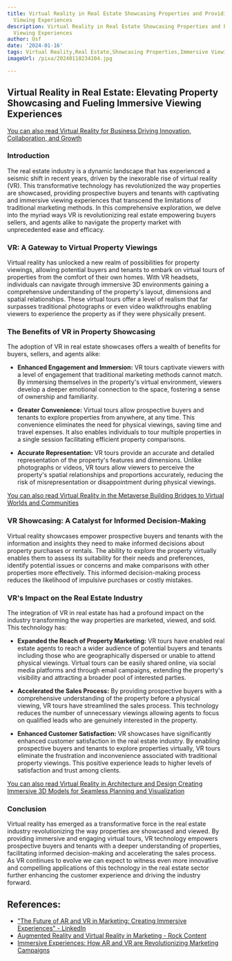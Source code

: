 ```yaml
---
title: Virtual Reality in Real Estate Showcasing Properties and Providing Immersive
  Viewing Experiences
description: Virtual Reality in Real Estate Showcasing Properties and Providing Immersive
  Viewing Experiences
author: Usf
date: '2024-01-16'
tags: Virtual Reality,Real Estate,Showcasing Properties,Immersive Viewing Experiences
imageUrl: /pixa/20240118234104.jpg

---
```

## Virtual Reality in Real Estate: Elevating Property Showcasing and Fueling Immersive Viewing Experiences

[You can also read Virtual Reality for Business Driving Innovation, Collaboration, and Growth](Virtual%20Reality%20for%20Business%20Driving%20Innovation%2C%20Collaboration%2C%20and%20Growth)


### Introduction

The real estate  industry  is a dynamic landscape that has experienced a seismic shift in  recent years, driven by  the inexorable rise of virtual reality  (VR). This  transformative  technology has revolutionized  the way properties are showcased, providing prospective buyers and tenants with captivating and immersive viewing experiences that transcend the limitations of traditional marketing methods.  In this comprehensive exploration, we  delve into the myriad ways VR is revolutionizing real estate empowering buyers sellers, and agents alike to navigate the property market  with unprecedented  ease and efficacy.

###  VR: A Gateway to Virtual Property Viewings

Virtual reality has unlocked a new realm of possibilities for property viewings,  allowing potential buyers and  tenants to embark on virtual tours of properties from  the comfort of their own homes. With  VR headsets, individuals can navigate through immersive  3D environments gaining a comprehensive understanding of the property's layout, dimensions and spatial relationships. These virtual tours offer a level of realism that  far surpasses traditional photographs or even video walkthroughs enabling viewers to experience the property  as if they were physically present.

### The Benefits of VR in Property Showcasing

The adoption  of VR in real estate showcases offers  a wealth  of benefits for  buyers, sellers, and agents alike:

* **Enhanced  Engagement and Immersion:**  VR tours captivate viewers with a level of engagement that traditional marketing methods cannot match. By immersing themselves in the  property's virtual environment, viewers develop a  deeper emotional connection to the space, fostering a sense of ownership and familiarity.

* **Greater Convenience:** Virtual  tours allow prospective buyers  and tenants to explore properties from anywhere, at any time.  This convenience eliminates the need for physical viewings, saving time and travel expenses. It also enables individuals to tour multiple properties in a single session facilitating efficient property comparisons.

* **Accurate Representation:** VR tours provide an accurate and detailed representation of the property's features and  dimensions. Unlike photographs or videos, VR tours allow viewers to perceive the property's spatial relationships and proportions accurately, reducing the risk of misrepresentation or disappointment during physical viewings.

[You  can  also read Virtual  Reality in the Metaverse Building Bridges to Virtual Worlds and  Communities](Virtual%20Reality%20in%20the%20Metaverse%20Building%20Bridges%20to%20Virtual%20Worlds%20and%20Communities)


### VR Showcasing: A Catalyst for Informed Decision-Making

Virtual  reality showcases empower prospective buyers  and tenants with the information and insights they need to make informed decisions about property purchases or rentals. The ability to explore the property  virtually enables them  to assess its suitability for their needs and  preferences, identify potential  issues or concerns and make comparisons with other properties more effectively. This informed  decision-making process reduces the likelihood  of impulsive  purchases or costly mistakes.

### VR's Impact on the Real Estate Industry

The integration of  VR in real estate has had a profound impact on the industry transforming the way properties are marketed, viewed, and sold.  This technology has:

* **Expanded the Reach of Property Marketing:** VR tours  have enabled real estate  agents  to reach a wider audience of potential buyers and tenants including those who are geographically dispersed or unable to attend physical viewings. Virtual tours  can be easily shared  online, via social media platforms and through email campaigns, extending the property's visibility and attracting a broader pool  of interested parties.

* **Accelerated the Sales Process:** By providing prospective buyers with  a comprehensive understanding of the property before a physical viewing, VR tours have streamlined the sales process. This technology reduces the number of unnecessary viewings allowing agents to focus on qualified leads who  are genuinely  interested in the property.

* **Enhanced Customer Satisfaction:** VR showcases have significantly enhanced  customer satisfaction in the  real estate industry. By enabling prospective buyers and tenants to explore  properties virtually, VR tours eliminate the frustration and inconvenience  associated with traditional property viewings. This positive experience leads to higher levels of satisfaction and trust among clients.

[You can also read Virtual Reality in Architecture and Design Creating Immersive 3D Models for Seamless Planning and Visualization](Virtual%20Reality%20in%20Architecture%20and%20Design%20Creating%20Immersive%203D%20Models%20for%20Seamless%20Planning%20and%20Visualization)


### Conclusion

Virtual reality has emerged  as a transformative force in  the  real estate industry revolutionizing the way properties are showcased  and viewed. By  providing immersive  and engaging virtual tours, VR technology empowers prospective buyers and tenants with a deeper understanding of  properties, facilitating informed decision-making and accelerating the  sales process. As VR continues to evolve  we can expect to witness even more innovative and compelling applications of  this technology in the real estate sector further  enhancing the  customer experience and  driving the industry forward.

## References:
- ["The Future of AR and VR in Marketing: Creating Immersive Experiences" - LinkedIn](https://www.linkedin.com/pulse/future-ar-vr-marketing-creating-immersive-experiences-jalal-umer-ius9e?trk=article-ssr-frontend-pulse_more-articles_related-content-card)
- [Augmented Reality and Virtual Reality in Marketing - Rock Content](https://rockcontent.com/blog/virtual-and-augmented-reality-in-marketing/)
- [Immersive Experiences: How AR and VR are Revolutionizing Marketing Campaigns](https://www.linkedin.com/pulse/immersive-experiences-how-ar-vr-revolutionizing-marketing-campaigns)
